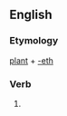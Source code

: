 ==English==

===Etymology===
[[plant]] + [[-eth]]

===Verb===
{{infl|en|verb form}}

# {{archaic third-person singular of|plant}}